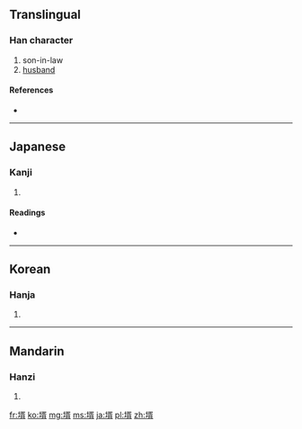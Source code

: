 ==Translingual==

===Han character===
{{Han char|rn=33|rad=士|as=09|sn=12|four=|canj=土弓人月 (GNOB)}}

# son-in-law
# [[husband]]

====References====
* {{Han ref|kx=0243.170|dkj=05664|hdz=10469.040|uh=58FB|ud=22779}}

----

==Japanese==

===Kanji===
{{ja-kanji|grade=|rs=士09}}

# {{defn|Japanese|sort=士09}}

====Readings====
* {{ja-readings|on=[[せい]] (sei)|kun=[[むこ]] (muko)}}

----

==Korean==

===Hanja===
{{ko-hanja|hangeul=서|rv=seo|mr=sŏ}}

# {{defn|Korean|sort=士09}}

----

==Mandarin==

===Hanzi===
{{cmn-hanzi|pin=[[xù]] ([[xu4]])|wg=hsü<sup>4</sup>}}

# {{defn|Mandarin|sort=士09}}

[[fr:壻]]
[[ko:壻]]
[[mg:壻]]
[[ms:壻]]
[[ja:壻]]
[[pl:壻]]
[[zh:壻]]